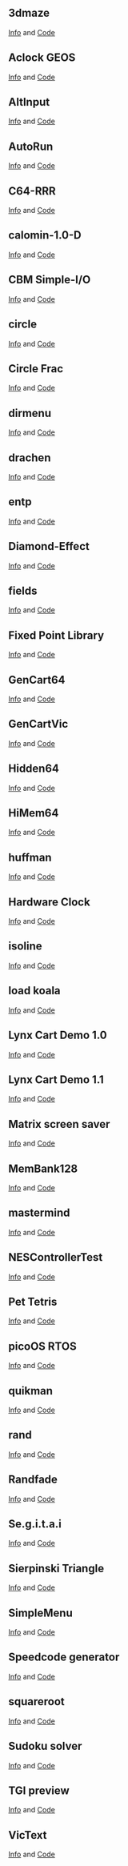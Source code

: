 == 3dmaze ==
[http://cc65.github.io/cc65/contrib/3dmaze-0.2.txt Info] and 
[http://cc65.github.io/cc65/contrib/3dmaze-0.2.zip Code]

== Aclock GEOS ==
[http://cc65.github.io/cc65/contrib/aclock-geos.txt Info] and 
[http://cc65.github.io/cc65/contrib/aclock-geos.zip Code]

== AltInput ==
[http://cc65.github.io/cc65/contrib/altinput_cc65_1.00.txt Info] and 
[http://cc65.github.io/cc65/contrib/altinput_cc65_1.00.c Code]

== AutoRun ==
[http://cc65.github.io/cc65/contrib/autorun-1.5.0.txt Info] and 
[http://cc65.github.io/cc65/contrib/autorun-1.5.0.zip Code]

== C64-RRR ==
[http://cc65.github.io/cc65/contrib/c64-rrr-1.0.txt Info] and 
[http://cc65.github.io/cc65/contrib/c64-rrr-1.0.zip Code]

== calomin-1.0-D ==
[http://cc65.github.io/cc65/contrib/calomin-1.0-D.txt Info] and 
[http://cc65.github.io/cc65/contrib/calomin-1.0-D.zip Code]

== CBM Simple-I/O ==
[http://cc65.github.io/cc65/contrib/cbmsimpio.txt Info] and 
[http://cc65.github.io/cc65/contrib/cbmsimpio.zip Code]

== circle ==
[http://cc65.github.io/cc65/contrib/circle-1.0.txt Info] and 
[http://cc65.github.io/cc65/contrib/circle-1.0.zip Code]

== Circle Frac ==
[http://cc65.github.io/cc65/contrib/circlefracv1-1.txt Info] and 
[http://cc65.github.io/cc65/contrib/circlefracv1-1.zip Code]

== dirmenu ==
[http://cc65.github.io/cc65/contrib/dirmenu-1.10.txt Info] and 
[http://cc65.github.io/cc65/contrib/dirmenu-1.10.zip Code]

== drachen ==
[http://cc65.github.io/cc65/contrib/drachenv1.1.txt Info] and 
[http://cc65.github.io/cc65/contrib/drachenv1.1.zip Code]

== entp ==
[http://cc65.github.io/cc65/contrib/entp-0.7.txt Info] and 
[http://cc65.github.io/cc65/contrib/entp-0.7.zip Code]

== Diamond-Effect ==
[http://cc65.github.io/cc65/contrib/even_odd-1.0.txt Info] and 
[http://cc65.github.io/cc65/contrib/even_odd-1.0.zip Code]

== fields ==
[http://cc65.github.io/cc65/contrib/fields-1.2.3.txt Info] and 
[http://cc65.github.io/cc65/contrib/fields-1.2.3.zip Code]

== Fixed Point Library ==
[http://cc65.github.io/cc65/contrib/fixedpoint.txt Info] and 
[http://cc65.github.io/cc65/contrib/fixedpoint.zip Code]

== GenCart64 ==
[http://cc65.github.io/cc65/contrib/gencart64-0.1.0-beta.txt Info] and 
[http://cc65.github.io/cc65/contrib/gencart64-0.1.0-beta.zip Code]

== GenCartVic ==
[http://cc65.github.io/cc65/contrib/gencartvic-1.0.0.txt Info] and 
[http://cc65.github.io/cc65/contrib/gencartvic-1.0.0.zip Code]

== Hidden64 ==
[http://cc65.github.io/cc65/contrib/hidden64-0.21a-beta.txt Info] and 
[http://cc65.github.io/cc65/contrib/hidden64-0.21a-beta.zip Code]

== HiMem64 ==
[http://cc65.github.io/cc65/contrib/himem64-0.1.0beta.txt Info] and 
[http://cc65.github.io/cc65/contrib/himem64-0.1.0beta.zip Code]

== huffman ==
[http://cc65.github.io/cc65/contrib/huffman-1.0.txt Info] and 
[http://cc65.github.io/cc65/contrib/huffman-1.0.zip Code]

== Hardware Clock ==
[http://cc65.github.io/cc65/contrib/hwclock-1.0.txt Info] and 
[http://cc65.github.io/cc65/contrib/hwclock-1.0.tgz Code]

== isoline ==
[http://cc65.github.io/cc65/contrib/isolinev0.6.txt Info] and 
[http://cc65.github.io/cc65/contrib/isolinev0.6.zip Code]

== load koala ==
[http://cc65.github.io/cc65/contrib/loadkoala-1.0.txt Info] and 
[http://cc65.github.io/cc65/contrib/loadkoala-1.0.zip Code]

== Lynx Cart Demo 1.0 ==
[http://cc65.github.io/cc65/contrib/lynx-cart-demo-1.0.txt Info] and 
[http://cc65.github.io/cc65/contrib/lynx-cart-demo-1.0.zip Code]

== Lynx Cart Demo 1.1 ==
[http://cc65.github.io/cc65/contrib/lynx-cart-demo-1.1.txt Info] and 
[http://cc65.github.io/cc65/contrib/lynx-cart-demo-1.1.zip Code]

== Matrix screen saver ==
[http://cc65.github.io/cc65/contrib/matrixcevi-2.0.txt Info] and 
[http://cc65.github.io/cc65/contrib/matrixcevi-2.0.zip Code]

== MemBank128 ==
[http://cc65.github.io/cc65/contrib/membank128-0.10-beta.txt Info] and 
[http://cc65.github.io/cc65/contrib/membank128-0.10-beta.zip Code]

== mastermind ==
[http://cc65.github.io/cc65/contrib/mmind-1.0.0.txt Info] and 
[http://cc65.github.io/cc65/contrib/mmind-1.0.0.zip Code]

== NESControllerTest ==
[http://cc65.github.io/cc65/contrib/nescontrollertest-1.0.txt Info] and 
[http://cc65.github.io/cc65/contrib/nescontrollertest-1.0.zip Code]

== Pet Tetris ==
[http://cc65.github.io/cc65/contrib/pet_tetris-v1.3c.txt Info] and 
[http://cc65.github.io/cc65/contrib/pet_tetris-v1.3c.tgz Code]

== picoOS RTOS ==
[http://cc65.github.io/cc65/contrib/picoos-demo-0.8.0.txt Info] and 
[http://cc65.github.io/cc65/contrib/picoos-demo-0.8.0.zip Code]

== quikman ==
[http://cc65.github.io/cc65/contrib/quikman2k8-2008.11.1.txt Info] and 
[http://cc65.github.io/cc65/contrib/quikman2k8-2008.11.1.zip Code]

== rand ==
[http://cc65.github.io/cc65/contrib/rand.txt Info] and 
[http://cc65.github.io/cc65/contrib/rand.s Code]

== Randfade ==
[http://cc65.github.io/cc65/contrib/randfade-1.0.txt Info] and 
[http://cc65.github.io/cc65/contrib/randfade-1.0.zip Code]

== Se.g.i.t.a.i ==
[http://cc65.github.io/cc65/contrib/se.g.i.t.a.i.-1.0.txt Info] and 
[http://cc65.github.io/cc65/contrib/se.g.i.t.a.i.-1.0.zip Code]

== Sierpinski Triangle ==
[http://cc65.github.io/cc65/contrib/sierpinski-1.1.txt Info] and 
[http://cc65.github.io/cc65/contrib/sierpinski-1.1.zip Code]

== SimpleMenu ==
[http://cc65.github.io/cc65/contrib/simplemenu11.txt Info] and 
[http://cc65.github.io/cc65/contrib/simplemenu11.zip Code]

== Speedcode generator ==
[http://cc65.github.io/cc65/contrib/speedcode-1.0.txt Info] and 
[http://cc65.github.io/cc65/contrib/speedcode-1.0.zip Code]

== squareroot ==
[http://cc65.github.io/cc65/contrib/sqrtv1.0.txt Info] and 
[http://cc65.github.io/cc65/contrib/sqrtv1.0.zip Code]

== Sudoku solver ==
[http://cc65.github.io/cc65/contrib/sudoku65.txt Info] and 
[http://cc65.github.io/cc65/contrib/sudoku65.zip Code]

== TGI preview ==
[http://cc65.github.io/cc65/contrib/tgi-preview-0.0.1.txt Info] and 
[http://cc65.github.io/cc65/contrib/tgi-preview-0.0.1.zip Code]

== VicText ==
[http://cc65.github.io/cc65/contrib/textvic-1.0.0.txt Info] and 
[http://cc65.github.io/cc65/contrib/textvic-1.0.0.zip Code]
